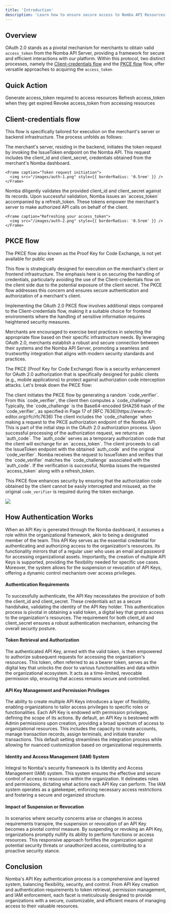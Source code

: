 ```yaml
---
title: 'Introduction'
description: 'Learn how to ensure secure access to Nomba API Resources.'
---
```


## Overview

OAuth 2.0 stands as a pivotal mechanism for merchants to obtain valid `access_token` from the Nomba API Server, providing a framework for secure and efficient interactions with our platform. Within this protocol, two distinct processes, namely the [Client-credentials flow](https://www.rfc-editor.org/rfc/rfc6749) and the [PKCE flow](https://www.rfc-editor.org/rfc/rfc7636) flow, offer versatile approaches to acquiring the `access_token`

## Quick Action
<CardGroup cols={3}>
  <Card
    title="Obtain access token"
    icon="shield"
    href="/getting-started/authentication/obtaining-access-token"
  >
    Generate access_token required to access resources
  </Card>
  <Card
    title="Refresh access token"
    icon="arrows-rotate"
    href="/getting-started/authentication/refreshing-access-token"
  >
    Refresh access_token when they get expired
  </Card>
  <Card
    title="Revoke access token"
    icon="ban"
    href="/getting-started/authentication/revoking-access-token"
  >
    Revoke access_token from accessing resources
  </Card>
</CardGroup>

## Client-credentials flow

This flow is specifically tailored for execution on the merchant's server or backend infrastructure. The process unfolds as follows:

<Steps titleSize="p">
  <Step title="Initiation of Token Request">
    The merchant's server, residing in the backend, initiates the token request by invoking the IssueToken endpoint on the Nomba API. This request includes the client_id and client_secret, credentials obtained from the merchant's Nomba dashboard.

    <Frame caption="Token request initiation">
      <img src="/images/auth-1.png" style={{ borderRadius: '0.5rem' }} />
    </Frame>

  </Step>
  <Step title="Token Issuance by Nomba">
    Nomba diligently validates the provided client_id and client_secret against its records. Upon successful validation, Nomba issues an `access_token` accompanied by a refresh_token. These tokens empower the merchant's server to make authorized API calls on behalf of the client.

    <Frame caption="Refreshing your access_token">
      <img src="/images/auth-2.png" style={{ borderRadius: '0.5rem' }} />
    </Frame>
  </Step>
</Steps>

## PKCE flow

<Note>
  The PKCE flow also known as the Proof Key for Code Exchange, is not yet available for public use
</Note>

This flow is strategically designed for execution on the merchant's client or frontend infrastructure. The emphasis here is on securing the handling of credentials, particularly avoiding the use of the Client-credentials flow on the client side due to the potential exposure of the client secret. The PKCE flow addresses this concern and ensures secure authentication and authorization of a merchant's client.

Implementing the OAuth 2.0 PKCE flow involves additional steps compared to the Client-credentials flow, making it a suitable choice for frontend environments where the handling of sensitive information requires heightened security measures.

Merchants are encouraged to exercise best practices in selecting the appropriate flow based on their specific infrastructure needs. By leveraging OAuth 2.0, merchants establish a robust and secure connection between their systems and the Nomba API Server, promoting a seamless and trustworthy integration that aligns with modern security standards and practices.

The PKCE (Proof Key for Code Exchange) flow is a security enhancement for OAuth 2.0 authorization that is specifically designed for public clients (e.g., mobile applications) to protect against authorization code interception attacks. Let's break down the PKCE flow:

<Steps titleSize="p">
  <Step title="Client Generates Code Verifier and Code Challenge">
    The client initiates the PKCE flow by generating a random `code_verifier`.
    From this `code_verifier`, the client then computes a `code_challenge`. Typically, the `code_challenge` is the Base64-encoded SHA256 hash of the `code_verifier`, as specified in Page 17 of [RFC 7636](https://www.rfc-editor.org/rfc/rfc7636)
  </Step>

  <Step title="Client Sends Code Challenge to Authorize Endpoint">
    The client includes the `code_challenge` when making a request to the PKCE authorization endpoint of the Nomba API. This is part of the initial step in the OAuth 2.0 authorization process.
  </Step>

  <Step title="Nomba Returns Auth Code">
    Upon successful processing of the authorization request, we returns an `auth_code`. The `auth_code` serves as a temporary authorization code that the client will exchange for an `access_token`.
  </Step>

  <Step title="Client Calls IssueToken Endpoint">
    The client proceeds to call the IssueToken endpoint with the obtained `auth_code` and the original `code_verifier`.
  </Step>

  <Step title="Nomba Verifies auth code, Code Verifier and Issues Tokens">
    Nomba receives the request to IssueToken and verifies that the `code_verifier` matches the `code_challenge` associated with the `auth_code`. If the verification is successful, Nomba issues the requested `access_token` along with a refresh_token.
  </Step>
</Steps>

This PKCE flow enhances security by ensuring that the authorization code obtained by the client cannot be easily intercepted and misused, as the original `code_verifier` is required during the token exchange.

<Frame caption="PKCE flow">
  <img src="/images/auth-pkce-1.png" style={{ borderRadius: '0.5rem' }} />
</Frame>

## How Authentication Works

When an API Key is generated through the Nomba dashboard, it assumes a role within the organizational framework, akin to being a designated member of the team. This API Key serves as the essential credential for authenticating and authorizing access to the organization's resources. Its functionality mirrors that of a regular user who uses an email and password for accessing organizational assets. Importantly, the creation of multiple API Keys is supported, providing the flexibility needed for specific use cases. Moreover, the system allows for the suspension or revocation of API Keys, offering a dynamic control mechanism over access privileges.

#### Authentication Requirements

To successfully authenticate, the API Key necessitates the provision of both the client_id and client_secret. These credentials act as a secure handshake, validating the identity of the API Key holder. This authentication process is pivotal in obtaining a valid token, a digital key that grants access to the organization's resources. The requirement for both client_id and client_secret ensures a robust authentication mechanism, enhancing the overall security posture.

#### Token Retrieval and Authorization

The authenticated API Key, armed with the valid token, is then empowered to authorize subsequent requests for accessing the organization's resources. This token, often referred to as a bearer token, serves as the digital key that unlocks the door to various functionalities and data within the organizational ecosystem. It acts as a time-limited, revocable permission slip, ensuring that access remains secure and controlled.

#### API Key Management and Permission Privileges

The ability to create multiple API Keys introduces a layer of flexibility, enabling organizations to tailor access privileges to specific roles or functionalities. Each API Key is endowed with permission privileges, defining the scope of its actions. By default, an API Key is bestowed with Admin permissions upon creation, providing a broad spectrum of access to organizational resources. This includes the capacity to create accounts, manage transaction records, assign terminals, and initiate transfer transactions. This default setting streamlines the integration process while allowing for nuanced customization based on organizational requirements.

#### Identity and Access Management (IAM) System

Integral to Nomba's security framework is its Identity and Access Management (IAM) system. This system ensures the effective and secure control of access to resources within the organization. It delineates roles and permissions, dictating what actions each API Key can perform. The IAM system operates as a gatekeeper, enforcing necessary access restrictions and fostering a secure and organized structure.

#### Impact of Suspension or Revocation

In scenarios where security concerns arise or changes in access requirements transpire, the suspension or revocation of an API Key becomes a pivotal control measure. By suspending or revoking an API Key, organizations promptly nullify its ability to perform functions or access resources. This responsive approach fortifies the organization against potential security threats or unauthorized access, contributing to a proactive security stance.

## Conclusion

Nomba's API Key authentication process is a comprehensive and layered system, balancing flexibility, security, and control. From API Key creation and authentication requirements to token retrieval, permission management, and IAM enforcement, each facet is meticulously designed to provide organizations with a secure, customizable, and efficient means of managing access to their valuable resources.